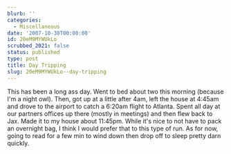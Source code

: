 ```yaml
---
blurb: ''
categories:
  - Miscellaneous
date: '2007-10-30T00:00:00'
id: 20eM9MYWUkLo
scrubbed_2021: false
status: published
type: post
title: Day Tripping
slug: 20eM9MYWUkLo--day-tripping
---
```


This has been a long ass day. Went to bed about two this morning
(because I'm a night owl). Then, got up at a little after 4am, left
the house at 4:45am and drove to the airport to catch a 6:20am
flight to Atlanta. Spent all day at our partners offices up there
(mostly in meetings) and then flew back to Jax. Made it to my house
about 11:45pm. While it's nice to not have to pack an overnight
bag, I think I would prefer that to this type of run. As for now,
going to read for a few min to wind down then drop off to sleep
pretty darn quickly.
